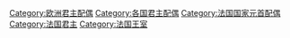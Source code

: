 [[Category:欧洲君主配偶|Category:欧洲君主配偶]]
[[Category:各国君主配偶|Category:各国君主配偶]]
[[Category:法国国家元首配偶|Category:法国国家元首配偶]]
[[Category:法国君主|Category:法国君主]]
[[Category:法国王室|Category:法国王室]]